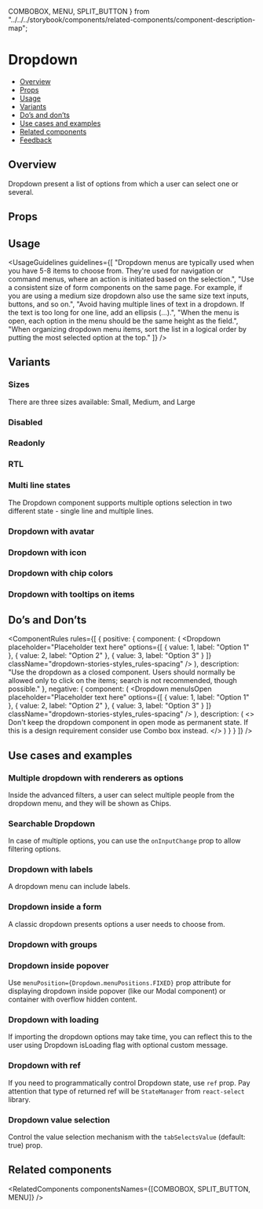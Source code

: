   COMBOBOX,
  MENU,
  SPLIT_BUTTON
} from "../../../storybook/components/related-components/component-description-map";

<Meta of={DropdownStories} />

# Dropdown

- [Overview](#overview)
- [Props](#props)
- [Usage](#usage)
- [Variants](#variants)
- [Do’s and don’ts](#dos-and-donts)
- [Use cases and examples](#use-cases-and-examples)
- [Related components](#related-components)
- [Feedback](#feedback)

## Overview

Dropdown present a list of options from which a user can select one or several.

<Canvas>
  <Story of={DropdownStories.Overview} />
</Canvas>

## Props

<PropsTable />

## Usage

<UsageGuidelines
  guidelines={[
    "Dropdown menus are typically used when you have 5-8 items to choose from. They're used for navigation or command menus, where an action is initiated based on the selection.",
    "Use a consistent size of form components on the same page. For example, if you are using a medium size dropdown also use the same size text inputs, buttons, and so on.",
    "Avoid having multiple lines of text in a dropdown. If the text is too long for one line, add an ellipsis (…).",
    "When the menu is open, each option in the menu should be the same height as the field.",
    "When organizing dropdown menu items, sort the list in a logical order by putting the most selected option at the top."
  ]}
/>

## Variants

### Sizes

There are three sizes available: Small, Medium, and Large

<Canvas>
  <Story of={DropdownStories.Sizes} />
</Canvas>

### Disabled

<Canvas>
  <Story of={DropdownStories.Disabled} />
</Canvas>

### Readonly

<Canvas>
  <Story of={DropdownStories.Readonly} />
</Canvas>

### RTL

<Canvas>
  <Story of={DropdownStories.Rtl} />
</Canvas>

### Multi line states

The Dropdown component supports multiple options selection in two different state - single line and multiple lines.

<Canvas>
  <Story of={DropdownStories.MultiChoiceWithDifferentStates} />
</Canvas>

### Dropdown with avatar

<Canvas>
  <Story of={DropdownStories.DropdownWithAvatar} />
</Canvas>

### Dropdown with icon

<Canvas>
  <Story of={DropdownStories.DropdownWithIcon} />
</Canvas>

### Dropdown with chip colors

<Canvas>
  <Story of={DropdownStories.DropdownWithChipColors} />
</Canvas>

### Dropdown with tooltips on items

<Canvas>
  <Story of={DropdownStories.DropdownWithTooltipsOnItems} />
</Canvas>

## Do’s and Don’ts

<ComponentRules
  rules={[
    {
      positive: {
        component: (
          <Dropdown
            placeholder="Placeholder text here"
            options={[
              { value: 1, label: "Option 1" },
              { value: 2, label: "Option 2" },
              { value: 3, label: "Option 3" }
            ]}
            className="dropdown-stories-styles_rules-spacing"
          />
        ),
        description:
          "Use the dropdown as a closed component. Users should normally be allowed only to click on the items; search is not recommended, though possible."
      },
      negative: {
        component: (
          <Dropdown
            menuIsOpen
            placeholder="Placeholder text here"
            options={[
              { value: 1, label: "Option 1" },
              { value: 2, label: "Option 2" },
              { value: 3, label: "Option 3" }
            ]}
            className="dropdown-stories-styles_rules-spacing"
          />
        ),
        description: (
          <>
            Don't keep the dropdown component in open mode as permanent state. If this is a design requirement consider
            use <StorybookLink page="Inputs/Combobox">Combo box</StorybookLink>
            instead.
          </>
        )
      }
    }
  ]}
/>

## Use cases and examples

### Multiple dropdown with renderers as options

Inside the advanced filters, a user can select multiple people from the dropdown menu, and they will be shown as Chips.

<Canvas>
  <Story of={DropdownStories.DropdownWithChips} />
</Canvas>

### Searchable Dropdown

In case of multiple options, you can use the `onInputChange` prop to allow filtering options.

<Canvas>
  <Story of={DropdownStories.SearchableDropdown} />
</Canvas>

### Dropdown with labels

A dropdown menu can include labels.

<Canvas>
  <Story of={DropdownStories.DropdownWithLabels} />
</Canvas>

### Dropdown inside a form

A classic dropdown presents options a user needs to choose from.

<Canvas>
  <Story of={DropdownStories.DropdownInsideAForm} />
</Canvas>

### Dropdown with groups

<Canvas>
  <Story of={DropdownStories.DropdownWithGroups} />
</Canvas>

### Dropdown inside popover

Use <code>menuPosition={Dropdown.menuPositions.FIXED}</code> prop attribute for displaying dropdown inside popover (like our Modal
component) or container with overflow hidden content.

<TipDevTipPopover />

<Canvas>
  <Story of={DropdownStories.DropdownInsidePopover} />
</Canvas>

### Dropdown with loading

If importing the dropdown options may take time, you can reflect this to the user using Dropdown isLoading flag with optional custom message.

<Canvas>
  <Story of={DropdownStories.DropdownWithLoading} />
</Canvas>

### Dropdown with ref

If you need to programmatically control Dropdown state, use `ref` prop. Pay attention that type of returned ref will be `StateManager` from <Link withoutSpacing href="https://react-select.com/home">`react-select`</Link> library.

<Canvas>
  <Story of={DropdownStories.DropdownWithRef} />
</Canvas>

### Dropdown value selection

Control the value selection mechanism with the <code>tabSelectsValue</code> (default: true) prop.

<Canvas>
  <Story of={DropdownStories.DropdownValueSelection} />
</Canvas>

## Related components

<RelatedComponents componentsNames={[COMBOBOX, SPLIT_BUTTON, MENU]} />

